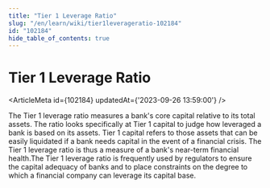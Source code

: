 ```yaml
---
title: "Tier 1 Leverage Ratio"
slug: "/en/learn/wiki/tier1leverageratio-102184"
id: "102184"
hide_table_of_contents: true
---
```



# Tier 1 Leverage Ratio

<ArticleMeta id={102184} updatedAt={'2023-09-26 13:59:00'} />
<div className='border-solid border-b border-t-0 my-4 border-[var(--ifm-color-gray-300)]' />

The Tier 1 leverage ratio measures a bank's core capital relative to its total assets. The ratio looks specifically at Tier 1 capital to judge how leveraged a bank is based on its assets. Tier 1 capital refers to those assets that can be easily liquidated if a bank needs capital in the event of a financial crisis. The Tier 1 leverage ratio is thus a measure of a bank's near-term financial health.The Tier 1 leverage ratio is frequently used by regulators to ensure the capital adequacy of banks and to place constraints on the degree to which a financial company can leverage its capital base.
